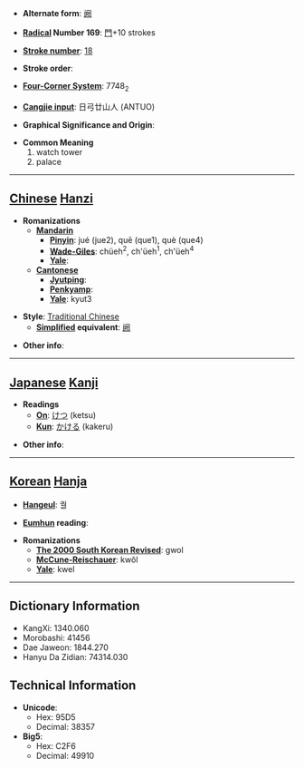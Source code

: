 * '''Alternate form''': [[阙]]

* '''[[Wiktionary:Chinese radical index| Radical]] Number 169''': [[Wiktionary:Chinese radical index 門|門]]+10 strokes

* '''[[Wiktionary:Chinese total strokes index|Stroke number]]''': [[Wiktionary:Chinese total strokes index 18|18]]

* '''Stroke order''': 

* '''[[Wiktionary:Chinese four corner index|Four-Corner System]]''': 7748<sub>2</sub>

* '''[[Wiktionary:Chinese Cangjie index|Cangjie input]]''': 日弓廿山人 (ANTUO)

* '''Graphical Significance and Origin''': 

* '''Common Meaning'''
*#watch tower
*# palace


----

== [[Chinese]] [[Hanzi]] ==

* '''Romanizations'''
** '''[[Mandarin]]'''
*** '''[[Pinyin]]''': jué (jue2), quē (que1), què (que4)
*** '''[[Wade-Giles]]''': chüeh<sup>2</sup>, ch'üeh<sup>1</sup>, ch'üeh<sup>4</sup>
*** '''[[Yale]]''': 
** '''[[Cantonese]]'''
*** '''[[Jyutping]]''':
*** '''[[Penkyamp]]''': 
*** '''[[Yale]]''': kyut3

* '''Style''': [[Traditional Chinese]] 
** '''[[Simplified Chinese|Simplified]] equivalent''': [[阙]]

* '''Other info''': 

----

== [[Japanese]] [[Kanji]] ==

* '''Readings'''
** '''[[On]]''': [[けつ]] (ketsu)
** '''[[Kun]]''': [[かける]] (kakeru)

* '''Other info''':  

----

== [[Korean]] [[Hanja]] ==

* '''[[Hangeul]]''': 궐

* '''[[Eumhun]] reading''': 

* '''Romanizations'''
** '''[[The 2000 South Korean Revised Romanization|The 2000 South Korean Revised]]''': gwol
** '''[[McCune-Reischauer]]''': kwŏl
** '''[[Yale]]''': kwel

----

== Dictionary Information ==

* KangXi: 1340.060
* Morobashi: 41456
* Dae Jaweon: 1844.270
* Hanyu Da Zidian: 74314.030

== Technical Information ==

* '''Unicode''':
** Hex: 95D5
** Decimal: 38357
* '''Big5''':
** Hex: C2F6
** Decimal: 49910